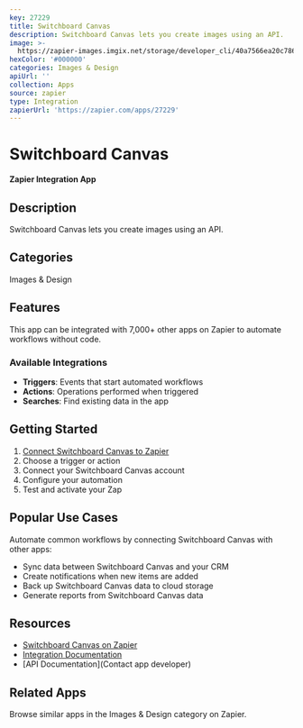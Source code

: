```yaml
---
key: 27229
title: Switchboard Canvas
description: Switchboard Canvas lets you create images using an API.
image: >-
  https://zapier-images.imgix.net/storage/developer_cli/40a7566ea20c78693a9b95482fe008b3_2.png?auto=format%2Ccompress&ixlib=python-3.0.0&q=50
hexColor: '#000000'
categories: Images & Design
apiUrl: ''
collection: Apps
source: zapier
type: Integration
zapierUrl: 'https://zapier.com/apps/27229'
---
```

# Switchboard Canvas

**Zapier Integration App**

## Description

Switchboard Canvas lets you create images using an API.

## Categories

Images & Design

## Features

This app can be integrated with 7,000+ other apps on Zapier to automate workflows without code.

### Available Integrations

- **Triggers**: Events that start automated workflows
- **Actions**: Operations performed when triggered
- **Searches**: Find existing data in the app

## Getting Started

1. [Connect Switchboard Canvas to Zapier](https://zapier.com/apps/27229)
2. Choose a trigger or action
3. Connect your Switchboard Canvas account
4. Configure your automation
5. Test and activate your Zap

## Popular Use Cases

Automate common workflows by connecting Switchboard Canvas with other apps:

- Sync data between Switchboard Canvas and your CRM
- Create notifications when new items are added
- Back up Switchboard Canvas data to cloud storage
- Generate reports from Switchboard Canvas data

## Resources

- [Switchboard Canvas on Zapier](https://zapier.com/apps/27229)
- [Integration Documentation](https://zapier.com/apps/27229/integrations)
- [API Documentation](Contact app developer)

## Related Apps

Browse similar apps in the Images & Design category on Zapier.
